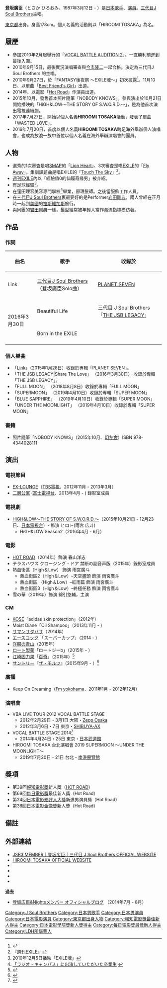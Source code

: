{{藝人
| 姓名     = 登坂廣臣
| 類型     = 男歌手
| 圖片     = 
| 圖片尺寸 = 
| 圖片簡介 = 
| 原名     = 登坂 廣臣
| 外文名   = 登坂 広臣
| 外文     = ja
| 羅馬拼音 = Tosaka Hiroomi
| 英文名   = 
| 暱稱     = 
| 其他藝名 = 
| 國籍     = {{JPN}}
| 民族     = 
| 籍貫     = 
| 出生日期 = {{birth_date_and_age|1987|3|12}}
| 出生地點 = {{JPN}}[[東京都|東京都]]<!--[[福生市|福生市]]-->
| 生肖     = 
| 星座     = 
| 逝世日期 = 
| 逝世地點 = 
| 職業     = [[歌手|歌手]]、[[演員|演員]]
| 語言     = 日語
| 三圍     = 
| 體重     = 
| 鞋號     = 
| 教育程度 = 
| 宗教信仰 = 
| 配偶     = 
| 兒女     =
| 父母     =
| 音樂類型 = [[J-POP|J-POP]]
| 演奏樂器 = 
| 出身地   = {{JPN}}
| 出道作   = 
| 出道日期 = 
| 代表作   = 
| 活躍年代 = 2010年至今
| 唱片公司 = [[rhythm_zone|rhythm zone]]
| 經紀公司 = [[LDH_(藝能事務所)|LDH]]
| 網站     = http://www.jsoulb.jp/profile/member.php?id=1000195 官方簡介
| 相關團體 = [[J_Soul_Brothers|第三代J Soul Brothers]]
| 獎項     = 
| IMDb     = 
| 音樂專輯 = 
| 電影     = 
| 電視節目 = 
| 舞臺劇   = 
| 書籍     = 
}}
'''登坂廣臣'''（とさか ひろおみ、1987年3月12日 - ）是[[日本|日本]][[歌手|歌手]]、[[演員|演員]]。[[J_Soul_Brothers|三代目J Soul Brothers]]主唱。

[[東京都|東京都]]出身。身高178cm。個人名義的活動則以「HIROOMI TOSAKA」為名。

== 履歷 ==
* 參加2010年2月起舉行的「[[VOCAL_BATTLE_AUDITION#EXILE_Presents_VOCAL_BATTLE_AUDITION_2_〜夢を持った若者達へ〜（2010年）|VOCAL BATTLE AUDITION 2]]」。一直勝利前進到最後入圍。
* 2010年9月15日，最後實況演唱審查與[[今市隆二|今市隆二]]一起合格。決定為三代目J Soul Brothers 的主唱。
* 2010年9月27日，於「FANTASY後夜祭 〜EXILE魂〜」初次披露<ref>{{Cite web |url=http://www.oricon.co.jp/news/music/80467/full/ |title=新メンバー決定！三代目J Soul Brothersお披露目 |accessdate=2013-03-31 |archive-date=2013-11-14 |archive-url=https://web.archive.org/web/20131114043356/http://www.oricon.co.jp/news/music/80467/full |dead-url=no }}</ref>。11月10日、以單曲「[[Best_Friend's_Girl|Best Friend's Girl]]」出道。
* 2014年、以電影「[[Hot_Road_(電影)|Hot Road]]」作演員出道。
* 2015年10月，發售首本照片隨筆「NOBODY KNOWS」。參與演出於10月21日開始播映的「HiGH&LOW〜THE STORY OF S.W.O.R.D.〜」，是為他首次演出電視連續劇。
* 2017年7月27日，開始以個人名義'''HIROOMI TOSAKA'''活動，發表了單曲「WASTED LOVE」。
* 2019年7月20日，首度以個人名義'''HIROOMI TOSAKA'''跨足海外舉辦個人演唱會，也成為放浪一族中首位以個人名義在海外舉辦演唱會的團員。

== 人物 ==
* 選秀的1次審査是唱[[SMAP|SMAP]]的「[[Lion_Heart|Lion Heart]]」、3次審査是唱[[EXILE|EXILE]]的「[[Fly_Away_(EXILE單曲)|Fly Away]]」。集訓課題曲是唱EXILE的「[[EXILE_LOVE|Touch The Sky]]」<ref>『[[週刊EXILE|週刊EXILE]]』</ref>。
* [[週刊EXILE|週刊EXILE]]內以「經驗值0的仙履奇缘男」被介紹。
* 有足球經驗<ref>2010年12月5日播映「EXILE魂」</ref>。
* 在窪田理容美容専門學校<ref>[https://www.hermosa.jp/contents/radio02.html 「ラジオ・キャンパス」に出演していただいた卒業生] {{webarchive|url=https://web.archive.org/web/20140115041209/https://www.hermosa.jp/contents/radio02.html |date=2014-01-15 }}</ref>畢業，原理髮師。之後當服飾工作人員。
* 在[[三代目J_Soul_Brothers|三代目J Soul Brothers]]裏最要好的是Performer[[岩田剛典|岩田剛典]]，兩人曾經在正月時一起到[[美國|美國]]的[[拉斯維加斯|拉斯維加斯]]旅行。
* 與同團的[[岩田剛典|岩田剛典]]一樣，髮型經常被年輕人當作潮流指標模仿著。

== 作品 ==
===作詞===
{| class="wikitable"
|-
! 曲名 !! 歌手 !! 收錄於
|-
| Link
| [[J_Soul_Brothers|三代目J Soul Brothers]]（登坂廣臣Solo曲）
| [[PLANET_SEVEN|PLANET SEVEN]]
|-
| rowspan="2"|2016年3月30日 || Beautiful Life || Rowspan="2"|三代目 J Soul Brothers「[[THE_JSB_LEGACY|THE JSB LEGACY]]」
|-
| Born in the EXILE
|-
|}

===個人樂曲===
* 「[[PLANET_SEVEN|Link]]」（2015年1月28日）收錄於專輯「PLANET SEVEN」。
* 「THE JSB LEGACY|Share The Love」 （2016年3月30日） 收錄於專輯「THE JSB LEGACY」。
* 「FULL MOON」 （2018年8月8日）收錄於專輯「FULL MOON」
* 「SUPERMOON」 （2019年4月10日）收錄於專輯「SUPER MOON」
* 「BLUE SAPPHIRE」 （2019年4月10日）收錄於專輯「SUPER MOON」
* 「UNDER THE MOONLIGHT」 （2019年4月10日）收錄於專輯「SUPER MOON」

=== 書籍 ===
* 照片隨筆「NOBODY KNOWS」（2015年10月、[[幻冬舎|幻冬舎]]）ISBN 978-4344028111

== 演出 ==
=== 電視節目 ===
*[[EX-LOUNGE|EX-LOUNGE]]（[[TBS電視|TBS電視]]、2012年11月 - 2013年3月）
*[[二層公寓|二層公寓]] ([[富士電視台|富士電視台]]、2013年4月 - ) 錄影室成員

=== 電視劇 ===
* [[HiGH&LOW〜THE_STORY_OF_S.W.O.R.D.〜|HiGH&LOW〜THE STORY OF S.W.O.R.D.〜]]（2015年10月21日 - 12月23日、[[日本電視台|日本電視台]]）- 飾演 ヒロト(雨宮 広斗)
** HiGH&LOW Season2（2016年4月 - 6月）

=== 電影 ===
* [[Hot_Road_(電影)|HOT ROAD]]（2014年）飾演 春山洋志
*テラスハウス クロージング・ドア 禁断の副音声版（2015年）錄影室成員
*熱血街區（High＆Low） 飾演 雨宮廣斗
**熱血街區2（High＆Low）–天空盡頭 飾演 雨宮廣斗
**熱血街區 （High＆Low）–紅雨篇    飾演 雨宮廣斗
**熱血街區3（High＆Low）–終極任務 飾演 雨宮廣斗
*雪の華（2019年）飾演 綿引悠輔，主演

=== CM ===
* [[高絲|KOSÉ]]「adidas skin protection」（2012年）
* Moist Diane「Oil Shampoo」（2013年11月 - ）
* [[サマンサタバサ|サマンサタバサ]]（2014年）
* [[エースコック|エースコック]] 「スーパーカップ」（2014 - ）
* [[洋服の青山|洋服の青山]]（2015年）
* [[ロート製薬|ロート製薬]]「ロートジーb」（2015年 - ）
* [[江崎固力果|江崎固力果]]「[[百奇|百奇]]」（2015年）<ref>{{cite web|url=http://www.oricon.co.jp/news/2058090/full/|title=三代目JSB・小林直己「打倒ランニングマン」 CMで振り付け考案|publisher=[[オリコン|ORICON]]|date=2015-08-25|accessdate=2015-08-25|archive-date=2021-01-14|archive-url=https://web.archive.org/web/20210114005807/https://www.oricon.co.jp/news/2058090/full/|dead-url=no}}</ref>
* [[サントリー|サントリー]]『[[モルツ|ザ・モルツ]]』（2015年9月 - ）<ref>{{Cite web|url=http://www.suntory.co.jp/beer/themalts/index.html|title=『ザ・モルツ』|publisher=SUNTORY『ザ・モルツ』|date=2015-09-03|accessdate=2015-09-03|archive-date=2015-09-11|archive-url=https://web.archive.org/web/20150911015220/http://www.suntory.co.jp/beer/themalts/index.html|dead-url=no}}</ref>

=== 廣播 ===
*Keep On Dreaming（[[Fm_yokohama|Fm yokohama]]、2011年1月 - 2012年12月）

=== 演唱會 ===
*VBA LIVE TOUR 2012 VOCAL BATTLE STAGE
**2012年2月29日・3月1日 大阪・[[Zepp_Osaka|Zepp Osaka]]
**2012年3月6日・7日 東京・[[SHIBUYA-AX|SHIBUYA-AX]]
*VOCAL BATTLE STAGE 2014<ref>{{Cite web |author= |date=2014-02-10 |url=http://exiletribe-perfectyear.com/vocal_battle_stage/ |title=EXILE TRIBE PERFECT YEAR 2014 |work=EXILE TRIBE PERFECT YEAR 2014オフィシャルサイト |publisher=LDH |accessdate=2014-03-07 |archive-date=2015-02-11 |archive-url=https://web.archive.org/web/20150211020026/http://exiletribe-perfectyear.com/vocal_battle_stage/ |dead-url=yes }}</ref>
**2014年4月24日・25日 東京・[[日本武道館|日本武道館]]
*HIROOMI TOSAKA 台北演唱會 2019 SUPERMOON ～UNDER THE MOONLIGHT～
**2019年7月20日・21日 台北・[[南港展覽館|南港展覽館]]

== 獎項 ==
*第39回[[報知電影獎|報知電影獎]]新人獎（[[Hot_Road_(電影)|HOT ROAD]]）
*第69回[[每日電影獎|每日電影獎]]最佳新人獎（Hot Road）
*第24回[[日本電影影評人大獎|日本電影影評人大獎]]新進男演員獎（Hot Road）
*第38回[[日本電影金像獎|日本電影金像獎]]新人獎（Hot Road）

== 備註 ==
{{Reflist}}

== 外部連結 ==
*[https://web.archive.org/web/20140702083040/http://jsoulb.jp/profile/hiroomi.php JSB3 MEMBER｜登坂広臣｜三代目 J Soul Brothers OFFICIAL WEBSITE]
*[http://avex.jp/hiroomi_tosaka/ HIROOMI TOSAKA OFFICIAL WEBSITE] {{Wayback|url=http://avex.jp/hiroomi_tosaka/ |date=20201201062237 }}
*{{Youtube|channel=UCwjuPHBb3ZoncVeGoV1FSVg|HIROOMI TOSAKA from JSBIII Official Channel}}
*{{Twitter|HIROOMI_3JSB_|HIROOMI TOSAKA}}
*{{Instagram|3JSB_HIROOMI_TOSAKA|OMI}}
* {{sinaweibo|HiroomiTosaka}}

'''過去'''
*[https://ameblo.jp/tosaka-nights/ 登坂広臣&Nightsメンバー オフィシャルブログ] {{Wayback|url=https://ameblo.jp/tosaka-nights/ |date=20210115035215 }}（2014年7月 - 8月）
{{J Soul Brothers}}
{{報知電影獎最佳新人}}
{{日本電影金像獎新人獎}}
{{每日電影獎最佳新人}}
{{DEFAULTSORT:Tosaka Hiroomi}}
[[Category:J_Soul_Brothers|Category:J Soul Brothers]]
[[Category:日本男歌手|Category:日本男歌手]]
[[Category:日本男演員|Category:日本男演員]]
[[Category:日本電影演員|Category:日本電影演員]]
[[Category:東京都出身人物|Category:東京都出身人物]]
[[Category:報知電影獎最佳新人得主|Category:報知電影獎最佳新人得主]]
[[Category:日本電影學院獎新人獎得主|Category:日本電影學院獎新人獎得主]]
[[Category:每日電影獎最佳新人得主|Category:每日電影獎最佳新人得主]]
[[Category:LDH所屬藝人|Category:LDH所屬藝人]]